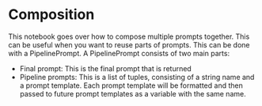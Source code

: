 # Composition

This notebook goes over how to compose multiple prompts together. This can be useful when you want to reuse parts of prompts. This can be done with a PipelinePrompt. A PipelinePrompt consists of two main parts:

- Final prompt: This is the final prompt that is returned
- Pipeline prompts: This is a list of tuples, consisting of a string name and a prompt template. Each prompt template will be formatted and then passed to future prompt templates as a variable with the same name.


<Example/>
